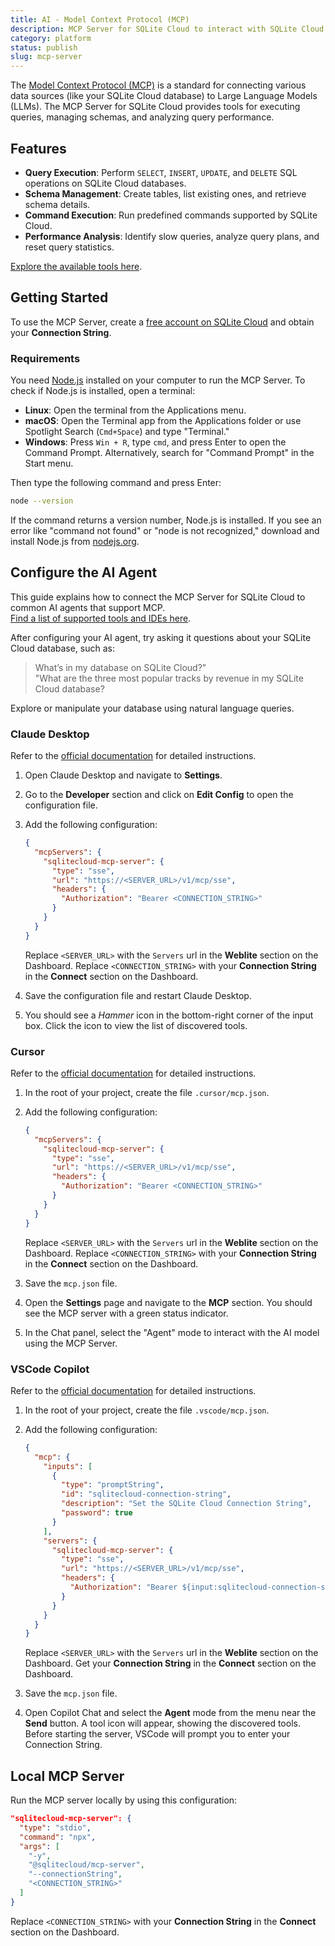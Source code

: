 ```yaml
---
title: AI - Model Context Protocol (MCP)
description: MCP Server for SQLite Cloud to interact with SQLite Cloud databases using the AI models
category: platform
status: publish
slug: mcp-server
---
```


The [Model Context Protocol (MCP)](https://modelcontextprotocol.io/introduction) is a standard for connecting various data sources (like your SQLite Cloud database) to Large Language Models (LLMs). The MCP Server for SQLite Cloud provides tools for executing queries, managing schemas, and analyzing query performance.

## Features

- **Query Execution**: Perform `SELECT`, `INSERT`, `UPDATE`, and `DELETE` SQL operations on SQLite Cloud databases.
- **Schema Management**: Create tables, list existing ones, and retrieve schema details.
- **Command Execution**: Run predefined commands supported by SQLite Cloud.
- **Performance Analysis**: Identify slow queries, analyze query plans, and reset query statistics.

[Explore the available tools here](https://github.com/sqlitecloud/sqlitecloud-mcp-server).

## Getting Started

To use the MCP Server, create a [free account on SQLite Cloud](https://sqlitecloud.io) and obtain your **Connection String**.

### Requirements

You need [Node.js](https://nodejs.org) installed on your computer to run the MCP Server. To check if Node.js is installed, open a terminal:

- **Linux**: Open the terminal from the Applications menu.
- **macOS**: Open the Terminal app from the Applications folder or use Spotlight Search (`Cmd+Space`) and type "Terminal."
- **Windows**: Press `Win + R`, type `cmd`, and press Enter to open the Command Prompt. Alternatively, search for "Command Prompt" in the Start menu.

Then type the following command and press Enter:

```bash
node --version
```

If the command returns a version number, Node.js is installed. If you see an error like "command not found" or "node is not recognized," download and install Node.js from [nodejs.org](https://nodejs.org).

## Configure the AI Agent

This guide explains how to connect the MCP Server for SQLite Cloud to common AI agents that support MCP.  
[Find a list of supported tools and IDEs here](https://modelcontextprotocol.io/clients).

After configuring your AI agent, try asking it questions about your SQLite Cloud database, such as:

> What’s in my database on SQLite Cloud?"  
> "What are the three most popular tracks by revenue in my SQLite Cloud database?

Explore or manipulate your database using natural language queries.

### Claude Desktop

Refer to the [official documentation](https://modelcontextprotocol.io/quickstart/user) for detailed instructions.

1. Open Claude Desktop and navigate to **Settings**.
2. Go to the **Developer** section and click on **Edit Config** to open the configuration file.
3. Add the following configuration:

   ```json
   {
     "mcpServers": {
       "sqlitecloud-mcp-server": {
         "type": "sse",
         "url": "https://<SERVER_URL>/v1/mcp/sse",
         "headers": {
           "Authorization": "Bearer <CONNECTION_STRING>"
         }
       }
     }
   }
   ```

   Replace `<SERVER_URL>` with the `Servers` url in the **Weblite** section on the Dashboard.
   Replace `<CONNECTION_STRING>` with your **Connection String** in the **Connect** section on the Dashboard.

4. Save the configuration file and restart Claude Desktop.
5. You should see a _Hammer_ icon in the bottom-right corner of the input box. Click the icon to view the list of discovered tools.

### Cursor

Refer to the [official documentation](https://docs.cursor.com/context/model-context-protocol#configuring-mcp-servers) for detailed instructions.

1. In the root of your project, create the file `.cursor/mcp.json`.
2. Add the following configuration:

   ```json
   {
     "mcpServers": {
       "sqlitecloud-mcp-server": {
         "type": "sse",
         "url": "https://<SERVER_URL>/v1/mcp/sse",
         "headers": {
           "Authorization": "Bearer <CONNECTION_STRING>"
         }
       }
     }
   }
   ```

   Replace `<SERVER_URL>` with the `Servers` url in the **Weblite** section on the Dashboard.
   Replace `<CONNECTION_STRING>` with your **Connection String** in the **Connect** section on the Dashboard.

3. Save the `mcp.json` file.
4. Open the **Settings** page and navigate to the **MCP** section. You should see the MCP server with a green status indicator.
5. In the Chat panel, select the "Agent" mode to interact with the AI model using the MCP Server.

### VSCode Copilot

Refer to the [official documentation](https://code.visualstudio.com/docs/copilot/chat/mcp-servers) for detailed instructions.

1. In the root of your project, create the file `.vscode/mcp.json`.
2. Add the following configuration:

   ```json
   {
     "mcp": {
       "inputs": [
         {
           "type": "promptString",
           "id": "sqlitecloud-connection-string",
           "description": "Set the SQLite Cloud Connection String",
           "password": true
         }
       ],
       "servers": {
         "sqlitecloud-mcp-server": {
           "type": "sse",
           "url": "https://<SERVER_URL>/v1/mcp/sse",
           "headers": {
             "Authorization": "Bearer ${input:sqlitecloud-connection-string}"
           }
         }
       }
     }
   }
   ```

   Replace `<SERVER_URL>` with the `Servers` url in the **Weblite** section on the Dashboard.
   Get your **Connection String** in the **Connect** section on the Dashboard.

3. Save the `mcp.json` file.
4. Open Copilot Chat and select the **Agent** mode from the menu near the **Send** button. A tool icon will appear, showing the discovered tools. Before starting the server, VSCode will prompt you to enter your Connection String.

## Local MCP Server

Run the MCP server locally by using this configuration:

  ```json
  "sqlitecloud-mcp-server": {
    "type": "stdio",
    "command": "npx",
    "args": [
      "-y",
      "@sqlitecloud/mcp-server",
      "--connectionString",
      "<CONNECTION_STRING>"
    ]
  }
  ```
  
   Replace `<CONNECTION_STRING>` with your **Connection String** in the **Connect** section on the Dashboard.
